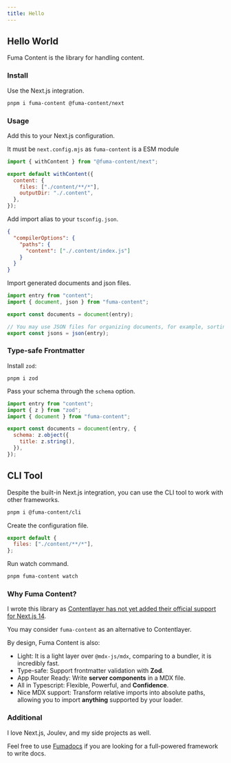 ```yaml
---
title: Hello
---
```



## Hello World

Fuma Content is the library for handling content.

### Install

Use the Next.js integration.

```bash
pnpm i fuma-content @fuma-content/next
```

### Usage

Add this to your Next.js configuration.

It must be `next.config.mjs` as `fuma-content` is a ESM module

```js
import { withContent } from "@fuma-content/next";

export default withContent({
  content: {
    files: ["./content/**/*"],
    outputDir: "./.content",
  },
});
```

Add import alias to your `tsconfig.json`.

```json
{
  "compilerOptions": {
    "paths": {
      "content": ["./.content/index.js"]
    }
  }
}
```

Import generated documents and json files.

```js
import entry from "content";
import { document, json } from "fuma-content";

export const documents = document(entry);

// You may use JSON files for organizing documents, for example, sorting pages.
export const jsons = json(entry);
```

### Type-safe Frontmatter

Install `zod`:

```
pnpm i zod
```

Pass your schema through the `schema` option.

```js
import entry from "content";
import { z } from "zod";
import { document } from "fuma-content";

export const documents = document(entry, {
  schema: z.object({
    title: z.string(),
  }),
});
```

## CLI Tool

Despite the built-in Next.js integration, you can use the CLI tool to work with other frameworks.

```bash
pnpm i @fuma-content/cli
```

Create the configuration file.

```js
export default {
  files: ["./content/**/*"],
};
```

Run watch command.

```bash
pnpm fuma-content watch
```

### Why Fuma Content?

I wrote this library as [Contentlayer has not yet added their official support for Next.js 14](https://github.com/contentlayerdev/contentlayer/issues/575).

You may consider `fuma-content` as an alternative to Contentlayer.

By design, Fuma Content is also:

- Light: It is a light layer over `@mdx-js/mdx`, comparing to a bundler, it is incredibly fast.
- Type-safe: Support frontmatter validation with **Zod**.
- App Router Ready: Write **server components** in a MDX file.
- All in Typescript: Flexible, Powerful, and **Confidence**.
- Nice MDX support: Transform relative imports into absolute paths, allowing you to import **anything** supported by your loader.

### Additional

I love Next.js, <Hide>Joulev</Hide>, and my side projects as well.

Feel free to use [Fumadocs](https://fumadocs.vercel.app) if you are looking for a full-powered framework to write docs.
